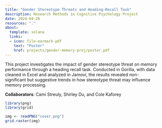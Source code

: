 ```yaml
---
title: "Gender Stereotype Threats and Heading-Recall Task"
description: Research Methods in Cognitive Psychology Project
date: 2024-04-26
resources: "."
about: 
  template: solana
  links: 
  - icon: file-earmark-pdf
    text: "Poster"
    href: projects/gender-memory-proj/poster.pdf
---
```


This project investigates the impact of gender stereotype threat on memory performance through a heading recall task. Conducted in Gorilla, with data cleaned in Excel and analyzed in Jamovi, the results revealed non-significant but suggestive trends in how stereotype threat may influence memory processing.

**Collaborators**: Cami Streuly, Shirley Du, and Cole Kaforey

```r
library(png)  
library(grid)

img <- readPNG("cover.png")
grid.raster(img)
```

